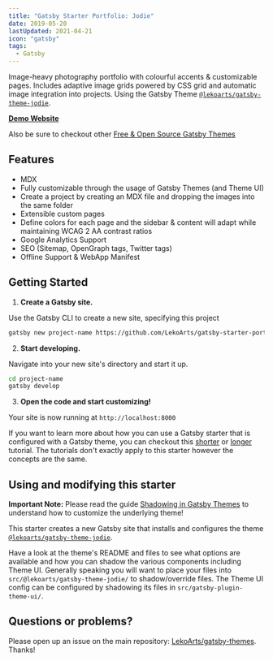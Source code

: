 ```yaml
---
title: "Gatsby Starter Portfolio: Jodie"
date: 2019-05-20
lastUpdated: 2021-04-21
icon: "gatsby"
tags:
  - Gatsby
---
```


Image-heavy photography portfolio with colourful accents & customizable pages. Includes adaptive image grids powered by CSS grid and automatic image integration into projects. Using the Gatsby Theme [`@lekoarts/gatsby-theme-jodie`](https://github.com/LekoArts/gatsby-themes/tree/master/themes/gatsby-theme-jodie).

[**Demo Website**](https://jodie.lekoarts.de)

Also be sure to checkout other [Free & Open Source Gatsby Themes](https://themes.lekoarts.de)

## Features

- MDX
- Fully customizable through the usage of Gatsby Themes (and Theme UI)
- Create a project by creating an MDX file and dropping the images into the same folder
- Extensible custom pages
- Define colors for each page and the sidebar & content will adapt while maintaining WCAG 2 AA contrast ratios
- Google Analytics Support
- SEO (Sitemap, OpenGraph tags, Twitter tags)
- Offline Support & WebApp Manifest

## Getting Started

1. **Create a Gatsby site.**

Use the Gatsby CLI to create a new site, specifying this project

```sh
gatsby new project-name https://github.com/LekoArts/gatsby-starter-portfolio-jodie
```

2. **Start developing.**

Navigate into your new site's directory and start it up.

```sh
cd project-name
gatsby develop
```

3. **Open the code and start customizing!**

Your site is now running at `http://localhost:8000`

If you want to learn more about how you can use a Gatsby starter that is configured with a Gatsby theme, you can checkout this [shorter](https://www.gatsbyjs.com/docs/themes/using-a-gatsby-theme/) or [longer](https://www.gatsbyjs.com/tutorial/using-a-theme/) tutorial. The tutorials don't exactly apply to this starter however the concepts are the same.

## Using and modifying this starter

**Important Note:** Please read the guide [Shadowing in Gatsby Themes](https://www.gatsbyjs.com/docs/themes/shadowing/) to understand how to customize the underlying theme!

This starter creates a new Gatsby site that installs and configures the theme [`@lekoarts/gatsby-theme-jodie`](https://github.com/LekoArts/gatsby-themes/tree/master/themes/gatsby-theme-jodie).

Have a look at the theme's README and files to see what options are available and how you can shadow the various components including Theme UI. Generally speaking you will want to place your files into `src/@lekoarts/gatsby-theme-jodie/` to shadow/override files. The Theme UI config can be configured by shadowing its files in `src/gatsby-plugin-theme-ui/`.

## Questions or problems?

Please open up an issue on the main repository: [LekoArts/gatsby-themes](https://github.com/LekoArts/gatsby-themes). Thanks!
